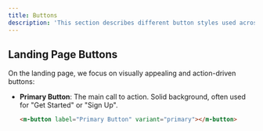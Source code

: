 ```yaml
---
title: Buttons
description: 'This section describes different button styles used across Molin components.'
---
```



## Landing Page Buttons

On the landing page, we focus on visually appealing and action-driven buttons:

- **Primary Button**: The main call to action. Solid background, often used for "Get Started" or "Sign Up".
  
  ```html
  <m-button label="Primary Button" variant="primary"></m-button>

